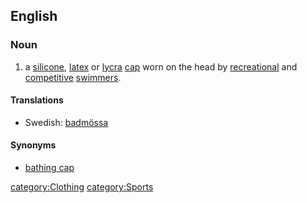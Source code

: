 ==English==
===Noun===
{{en-noun|sg=[|swim]] [[cap]]}}
#a [[silicone]], [[latex]] or [[lycra]] [[cap]] worn on the head by [[recreation]]al and [[competitive]] [[swimmer]]s.

====Translations====
{{trans-top|a silicone, latex or lycra cap worn on the head}}
{{trans-mid}}
*Swedish: [[badmössa]] {{c}}
{{trans-bottom}}

====Synonyms====
*[[bathing cap]]

[[category:Clothing]]
[[category:Sports]]